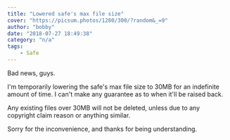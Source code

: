 ```yaml
---
title: "Lowered safe's max file size"
cover: "https://picsum.photos/1280/300/?random&_=9"
author: "bobby"
date: "2018-07-27 18:49:38"
category: "n/a"
tags:
    - Safe
---
```

Bad news, guys.

I'm temporarily lowering the safe's max file size to 30MB for an indefinite amount of time. I can't make any guarantee as to when it'll be raised back.

Any existing files over 30MB will not be deleted, unless due to any copyright claim reason or anything similar.

Sorry for the inconvenience, and thanks for being understanding.
